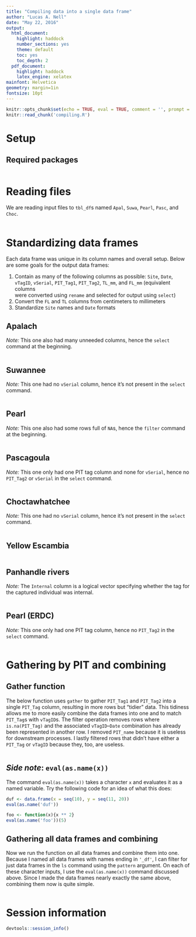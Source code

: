 ```yaml
---
title: "Compiling data into a single data frame"
author: "Lucas A. Nell"
date: "May 22, 2016"
output:
  html_document:
    highlight: haddock
    number_sections: yes
    theme: default
    toc: yes
    toc_depth: 2
  pdf_document:
    highlight: haddock
    latex_engine: xelatex
mainfont: Helvetica
geometry: margin=1in
fontsize: 10pt
---
```


```r
knitr::opts_chunk$set(echo = TRUE, eval = TRUE, comment = '', prompt = FALSE)
knitr::read_chunk('compiling.R')
```

# Setup

## Required packages
```r
```

# Reading files

We are reading input files to `tbl_df`s named `Apal`, `Suwa`, `Pearl`, `Pasc`, and `Choc`.

```r
```


# Standardizing data frames {.tabset}

Each data frame was unique in its column names and overall setup. Below are some goals
for the output data frames:

1. Contain as many of the following columns as possible: `Site`, `Date`, `vTagID`,
   `vSerial`, `PIT_Tag1`, `PIT_Tag2`, `TL_mm`, and `FL_mm` (equivalent columns  
   were converted using `rename` and selected for output using `select`) 
2. Convert the `FL` and `TL` columns from centimeters to millimeters
3. Standardize `Site` names and `Date` formats

## Apalach
*Note:* This one also had many unneeded columns, hence the `select` command at the 
beginning.
``` r
```

## Suwannee
*Note:* This one had no `vSerial` column, hence it's not present in the `select` command.
``` r
```

## Pearl
*Note:* This one also had some rows full of `NA`s, hence the `filter` command at the 
beginning.
``` r
```

## Pascagoula
*Note:* This one only had one PIT tag column and none for `vSerial`, hence no `PIT_Tag2`
or `vSerial` in the `select` command.
``` r
```

## Choctawhatchee
*Note:* This one had no `vSerial` column, hence it's not present in the `select` command.
```r
```

## Yellow Escambia
```r
```


## Panhandle rivers
*Note:* The `Internal` column is a logical vector specifying whether the tag for the 
captured individual was internal.
```r
```


## Pearl (ERDC)
*Note:* This one only had one PIT tag column, hence no `PIT_Tag2` in the `select` command.
```r
```




# Gathering by PIT and combining

## Gather function
The below function uses `gather` to gather `PIT_Tag1` and `PIT_Tag2` into a single
`PIT_Tag` column, resulting in more rows but "tidier" data. This tidiness allows me to 
more easily combine the data frames into one and to match `PIT_Tag`s with `vTagID`s. 
The filter operation removes rows where `is.na(PIT_Tag)` and the associated
`vTagID`--`Date` combination has already been represented in another row. 
I removed `PIT_name` because it is useless for downstream processes.
I lastly filtered rows that didn't have either a `PIT_Tag` or `vTagID` because they, too,
are useless.
``` r
```


## *Side note*: `eval(as.name(x))`
The command `eval(as.name(x))` takes a character `x` and evaluates it as a named 
variable. Try the following code for an idea of what this does:
```r
duf <- data.frame(x = seq(10), y = seq(11, 20))
eval(as.name('duf'))

foo <- function(x){x ** 2}
eval(as.name('foo'))(5)
```


## Gathering all data frames and combining
Now we run the function on all data frames and combine them into one. 
Because I named all data frames with names ending in `'_df'`, I can filter for just
data frames in the `ls` command using the `pattern` argument.
On each of these character inputs, I use the `eval(as.name(x))` command discussed above.
Since I made the data frames nearly exactly the same above, combining them now is 
quite simple.
```r
```






# Session information


```r
devtools::session_info()
```



<!---
rmarkdown::render('compiling.Rmd', output_file = 'compiling.html')
-->